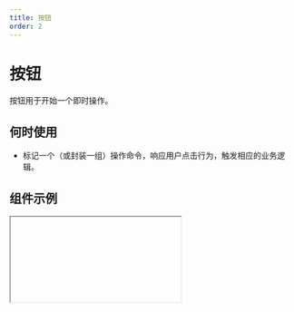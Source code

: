 ```yaml
---
title: 按钮
order: 2
---
```


# 按钮

按钮用于开始一个即时操作。

## 何时使用

- 标记一个（或封装一组）操作命令，响应用户点击行为，触发相应的业务逻辑。

## 组件示例


<Iframe url="https://www.aliwork.com/developer/button-v2?isRenderNav=false" />

## 组件属性


<AttrTable
  dataSource={[
    {
      attr: '标题',
      code: 'content',
      type: 'String',
      demo: '"按钮"',
      dafault: '',
      desc: '',
    },
    {
      attr: '按钮类型',
      code: 'TYPE',
      type: 'String',
      demo: '"primary"',
      dafault: '',
      desc: '可选值："primary", "normal", "secondary", "ghostLight", "ghostDark", "warningNormal", "warningPrimary", "textNormal", "textPrimary", "textSecondary" ',
    },
    {
      attr: '按钮尺寸',
      code: 'size',
      type: 'String',
      demo: 'medium',
      dafault: '',
      desc: '可选值："small", "medium", "large"',
    },
    {
      attr: '状态设置',
      code: 'behavior',
      type: 'String',
      demo: '"hover" "click" "focus"',
      dafault: '',
      desc: '',
    },
    {
      attr: '图标',
      code: 'iconName',
      type: 'String',
      demo: 'add',
      dafault: '',
      desc: '',
    },
    {
      attr: '加载状态',
      code: 'loading',
      type: 'boolean',
      demo: 'false',
      dafault: '',
      desc: '',
    },
    {
      attr: '点击时事件',
      code: 'onClick',
      type: 'Function',
      demo: 'function(){ console.log(click);}',
      dafault: '',
      desc: '',
    },
  ]}
/>
